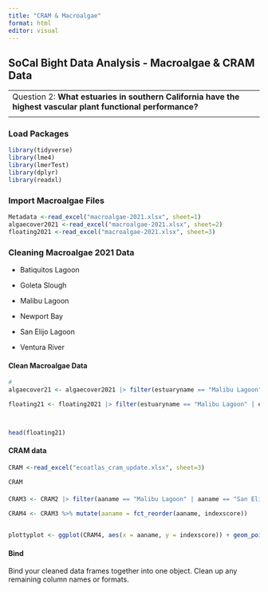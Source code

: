 ---
title: "CRAM & Macroalgae"
format: html
editor: visual
---

## SoCal Bight Data Analysis - Macroalgae & CRAM Data

|                                                                                                               |
|------------------------------------------------------------------------|
| Question 2: **What estuaries in southern California have the highest vascular plant functional performance?** |
|                                                                                                               |

### Load Packages

```{r}
library(tidyverse)
library(lme4)
library(lmerTest)
library(dplyr)
library(readxl)
```

### Import Macroalgae Files

```{r}
Metadata <-read_excel("macroalgae-2021.xlsx", sheet=1)
algaecover2021 <-read_excel("macroalgae-2021.xlsx", sheet=2)
floating2021 <-read_excel("macroalgae-2021.xlsx", sheet=3)

```

### Cleaning Macroalgae 2021 Data

-   Batiquitos Lagoon

-   Goleta Slough

-   Malibu Lagoon

-   Newport Bay

-   San Elijo Lagoon

-   Ventura River

#### Clean Macroalgae Data

```{r}
#
algaecover21 <- algaecover2021 |> filter(estuaryname == "Malibu Lagoon" | estuaryname == "San Elijo Lagoon" | estuaryname == "Batiquitos Lagoon" | estuaryname == "Goleta Slough" |estuaryname == "Newport Bay" | estuaryname == "Ventura River")

floating21 <- floating2021 |> filter(estuaryname == "Malibu Lagoon" | estuaryname == "San Elijo Lagoon" | estuaryname == "Batiquitos Lagoon" | estuaryname == "Goleta Slough" |estuaryname == "Newport Bay" | estuaryname == "Ventura River")



head(floating21)
```

#### CRAM data

```{r}
CRAM <-read_excel("ecoatlas_cram_update.xlsx", sheet=3)

CRAM
```

#### 

#### 

```{r}

CRAM3 <- CRAM2 |> filter(aaname == "Malibu Lagoon" | aaname == "San Elijo Lagoon" | aaname == "Batiquitos Lagoon" | aaname == "Goleta Slough" |aaname == "Upper Newport Bay" | aaname == "Ventura River" | aaname == "Sweetwater Marsh" | aaname == "Tijuana River Estuary" | aaname == "San Dieguito Lagoon")

CRAM4 <- CRAM3 %>% mutate(aaname = fct_reorder(aaname, indexscore))


plottyplot <- ggplot(CRAM4, aes(x = aaname, y = indexscore)) + geom_point() + stat_summary(fun = mean, geom = "line") + labs(x = "Sites") + labs(y = "Cram Index Score") + theme(axis.text.x = element_text(angle = 45, hjust = 1))

```

#### Bind

Bind your cleaned data frames together into one object. Clean up any remaining column names or formats.

```{r}

```

### 
